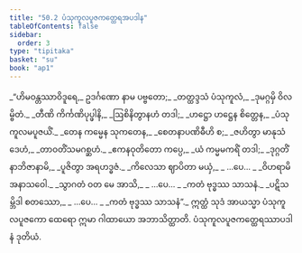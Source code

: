 ```yaml
---
title: "50.2 ပံသုကူလပူဇကတ္ထေရအပဒါန"
tableOfContents: false
sidebar:
  order: 3
type: "tipitaka"
basket: "su"
book: "ap1"
---
```



<DynamicBreadcrumb />

<Division number="8" book="ap1">

<Paragraph number="6439" type="verses" book="ap1">
_“ဟိမဝန္တဿာဝိဒူရေ,_  
ဥဒင်္ဂဏော နာမ ပဗ္ဗတော;_  
_တတ္ထဒ္ဒသံ ပံသုကူလံ,_  
_ဒုမဂ္ဂမှိ ဝိလမ္ဗိတံ._  

</Paragraph>

</Division>
<Division number="9" book="ap1">

<Paragraph number="6440" type="verses" book="ap1">
_တီဏိ ကိင်္ကဏိပုပ္ဖါနိ,_  
_ဩစိနိတွာနဟံ တဒါ;_  
_ဟဋ္ဌော ဟဋ္ဌေန စိတ္တေန,_  
_ပံသုကူလမပူဇယိံ._  

</Paragraph>

</Division>
<Division number="10" book="ap1">

<Paragraph number="6441" type="verses" book="ap1">
_တေန ကမ္မေန သုကတေန,_  
_စေတနာပဏိဓီဟိ စ;_  
_ဇဟိတွာ မာနုသံ ဒေဟံ,_  
_တာဝတိံသမဂစ္ဆဟံ._  

</Paragraph>

</Division>
<Division number="11" book="ap1">

<Paragraph number="6442" type="verses" book="ap1">
_ဧကနဝုတိတော ကပ္ပေ,_  
_ယံ ကမ္မမကရိံ တဒါ;_  
_ဒုဂ္ဂတိံ နာဘိဇာနာမိ,_  
_ပူဇိတွာ အရဟဒ္ဓဇံ._  

</Paragraph>

</Division>
<Division number="12" book="ap1">

<Paragraph number="6443" type="verses" book="ap1">
_ကိလေသာ ဈာပိတာ မယှံ,_  
_ …ပေ… _  
_ဝိဟရာမိ အနာသဝေါ._  

</Paragraph>

</Division>
<Division number="13" book="ap1">

<Paragraph number="6444" type="verses" book="ap1">
_သွာဂတံ ဝတ မေ အာသိ,_  
_ …ပေ… _  
_ကတံ ဗုဒ္ဓဿ သာသနံ._  

</Paragraph>

</Division>
<Division number="14" book="ap1">

<Paragraph number="6445" type="verses" book="ap1">
_ပဋိသမ္ဘိဒါ စတဿော,_  
_ …ပေ… _  
_ကတံ ဗုဒ္ဓဿ သာသနံ”._  

</Paragraph>

<Paragraph number="6446" book="ap1">
ဣတ္ထံ သုဒံ အာယသ္မာ ပံသုကူလပူဇကော ထေရော ဣမာ ဂါထာယော အဘာသိတ္ထာတိ.

</Paragraph>
</Division>

<Paragraph number="6447" type="center" book="ap1">
ပံသုကူလပူဇကတ္ထေရဿာပဒါနံ ဒုတိယံ.
</Paragraph>
